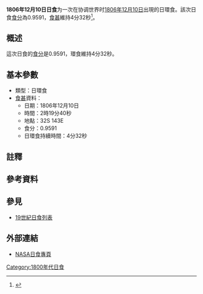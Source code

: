 {{Infobox Solar eclipse
| Year        = 1806
| Month       = 12
| Day         = 10
| Type        = 日環食
| Image       = SE1806Dec10A.gif
| Image size  = 200px
| Image intro = 1806年12月10日日環食路徑圖
  <!--   日食資料   -->
| Gamma       = -0.1627
| Mag         = 0.9591
| Saros       = [[日食沙羅週期129|129]]
| Saros total = 
| Saros seq   = 
  <!--     食甚     -->
| Duration    = 4分32秒
| Location    = 
| Coords      = 
| Width       = 151公里
  <!--   開始時間   -->
| Partial     = 
| Start type  = 
| Centre      = 
| Greatest    = 02:19:40
  <!--     倒數     -->
| hour        = 02
| minute      = 19
| second      = 40
| Duration_s  = 
}}
'''1806年12月10日日食'''为一次在协调世界时[[1806年|1806年]][[12月10日|12月10日]]出現的日環食。該次日食[[食分|食分]]為0.9591，[[食甚|食甚]]維持4分32秒<ref name="nasa_catalog_list">{{cite web |url=http://eclipse.gsfc.nasa.gov/SEcat5/SE1801-1900.html |title=Catalog of Solar Eclipses: 1801 to 1900 |language=en |publisher=[[NASA|NASA]] |accessdate=2009-07-26 |archiveurl=https://web.archive.org/web/20150112204733/http://eclipse.gsfc.nasa.gov/SEcat5/SE1801-1900.html |archivedate=2015-01-12 |deadurl=no }}</ref>。

== 概述 ==
這次日食的[[食分|食分]]是0.9591，環食維持4分32秒。

== 基本參數 ==
{{NoteUTC}}
* 類型：日環食
*[[食甚|食甚]]資料：
** 日期：1806年12月10日
** 時間：2時19分40秒 
** 地點：32S 143E
** 食分：0.9591
** 日環食持續時間：4分32秒

== 註釋 ==
{{NoteFoot}}

== 參考資料 ==
{{reflist}}

== 參見 ==
{{日食主題}}
* [[19世紀日食列表|19世紀日食列表]]

== 外部連結 ==
* [http://eclipse.gsfc.nasa.gov/solar.html NASA日食專頁]{{Wayback|url=http://eclipse.gsfc.nasa.gov/solar.html |date=20190108200537 }}{{en icon}}

{{日食}}

[[Category:1800年代日食|Category:1800年代日食]]

{{Eclipse-stub}}